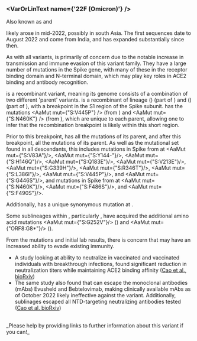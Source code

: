 

<MdxContent filepath="clusters/VoCHeader.mdx" />

### <VarOrLinText name={'22F (Omicron)'} />
Also known as <VarOrLin name="22F (Omicron)" invert={true} /> and <Who name="Omicron" />

<MdxContent filepath="clusters/OmicronHeader.mdx" />

<VarOrLin name="22F (Omicron)"/> likely arose in mid-2022, possibly in south Asia. The first sequences date to August 2022 and come from India, and has expanded substantially since then.

As with all <Who name="Omicron" /> variants, <VarOrLin name="22F (Omicron)" prefix=""/> is primarily of concern due to the notable increase in transmission and immune evasion of this variant family. They have a large number of mutations in the Spike gene, with many of these in the receptor binding domain and N-terminal domain, which may play key roles in ACE2 binding and antibody recognition.

<VarOrLin name="22F (Omicron)" prefix=""/> is a recombinant variant, meaning its genome consists of a combination of two different 'parent' variants. <VarOrLin name="22F (Omicron)" prefix=""/> is a recombinant of lineage <Lin name="BJ.1"/> (<Lin name="BA.2.10.1.1"/>) (part of <VarOrLin name="21L (Omicron)" prefix=""/>) and <Lin name="BM.1.1.1"/> (<Lin name="BA.2.75.3.1.1.1"/>) (part of <VarOrLin name="22D (Omicron)" prefix=""/>), with a breakpoint in the S1 region of the Spike subunit.
<VarOrLin name="22F (Omicron)" prefix=""/> has the mutations <AaMut mut={"S:V445P"} /> (from <Lin name="BJ.1"/>) and <AaMut mut={"S:N460K"} /> (from <Lin name="BM.1.1.1"/>), which are unique to each parent, allowing one to infer that the recombination breakpoint is likely within this short region.

Prior to this breakpoint, <VarOrLin name="22F (Omicron)" prefix=""/> has all the mutations of its <Lin name="BJ.1"/> parent, and after this breakpoint, all the mutations of its <Lin name="BM.1.1.1"/> parent. As well as the mutational set found in all <VarOrLin name="21L (Omicron)" prefix=""/> descendants, this includes mutations in Spike from <Lin name="BJ.1"/> at <AaMut mut={"S:V83A"}/>, <AaMut mut={"S:Y144-"}/>, <AaMut mut={"S:H146Q"}/>, <AaMut mut={"S:Q183E"}/>, <AaMut mut={"S:V213E"}/>, <AaMut mut={"S:G339H"}/>, <AaMut mut={"S:R346T"}/>, <AaMut mut={"S:L386I"}/>, <AaMut mut={"S:V445P"}/>, and <AaMut mut={"S:G446S"}/>, and mutations in Spike from <Lin name="BM.1.1.1"/> at <AaMut mut={"S:N460K"}/>, <AaMut mut={"S:F486S"}/>, and <AaMut mut={"S:F490S"}/>.

Additionally, <VarOrLin name="22F (Omicron)" prefix=""/> has a unique synonymous mutation at <NucMut mut="A19326G" />.

Some sublineages within <VarOrLin name="22F (Omicron)" prefix=""/>, particularly <Lin name="XBB.1" />, have acquired the additional amino acid mutations <AaMut mut={"S:G252V"}/> (<NucMut mut="G22317T"/>) and <AaMut mut={"ORF8:G8*"}/> (<NucMut mut="G27915T"/>).

From the mutations and initial lab results, there is concern that <VarOrLin name="22F (Omicron)" prefix=""/> may have an increased ability to evade existing immunity.
- A study looking at ability to neutralize <VarOrLin name="22F (Omicron)" prefix=""/> in vaccinated and vaccinated individuals with <Who name="Omicron" /> breakthrough infections, found significant reduction in neutralization titers while maintaining ACE2 binding affinity ([Cao et al., bioRxiv](https://www.biorxiv.org/content/10.1101/2022.09.15.507787v4))
- The same study also found that <VarOrLin name="22F (Omicron)" prefix=""/> can escape the monoclonal antibodies (mAbs) Evusheld and Bebtelovimab, making clinically available mAbs as of October 2022 likely ineffective against the variant. Additionally, <VarOrLin name="22F (Omicron)" prefix=""/> sublinages <Lin name="XBB.1" /> escaped all NTD-targeting neutralizing antibodies tested ([Cao et al. bioRxiv](https://www.biorxiv.org/content/10.1101/2022.09.15.507787v4))

<br/>
_Please help by providing links to further information about this variant if you can!_




